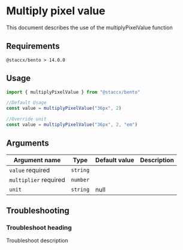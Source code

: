
<Meta title="math/multiplyPixelValue/README" />

# Multiply pixel value

<Subtitle>
  This document describes the use of the multiplyPixelValue function
</Subtitle>

## Requirements

`@staccx/bento > 14.0.0`

## Usage

```js
import { multiplyPixelValue } from "@staccx/bento"

//Default Usage
const value = multiplyPixelValue("36px", 2)

//Override unit
const value = multiplyPixelValue("36px", 2, "em")
```

## Arguments

| Argument name                                          | Type     | Default value | Description |
| ------------------------------------------------------ | -------- | ------------- | ----------- |
| `value` <Badge status="positive">required</Badge>      | `string` |               |             |
| `multiplier` <Badge status="positive">required</Badge> | `number` |               |             |
| `unit`                                                 | `string` | null          |             |

## Troubleshooting

### Troubleshoot heading

Troubleshoot description

